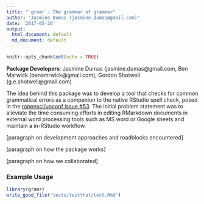 ```yaml
---
title: "`gramr`: The grammar of grammar"
author: 'Jasmine Dumas (jasmine.dumas@gmail.com)'
date: '2017-05-26'
output:
  html_document: default
  md_document: default
---
```


```r
knitr::opts_chunk$set(echo = TRUE)
```

**Package Developers**: Jasmine Dumas (jasmine.dumas@gmail.com, Ben Marwick (benamrwick@gmail.com), Gordon Shotwell (g.e.shotwell@gmail.com)

The idea behind this package was to develop a tool that checks for common grammatical errors as a companion to the native RStudio spell check, posed in the [ropensci/unconf issue #53](https://github.com/ropensci/unconf17/issues/53). The initial problem statement was to alieviate the time consuming efforts in editing RMarkdown documents in external word processing tools such as MS word or Google sheets and maintain a in-RStudio workflow. 

[paragraph on development approaches and roadblocks encountered]

[paragraph on how the package works]

[paragraph on how we collaborated]

### Example Usage

```r
library(gramr)
write_good_file("tests/testthat/test.Rmd")
```

